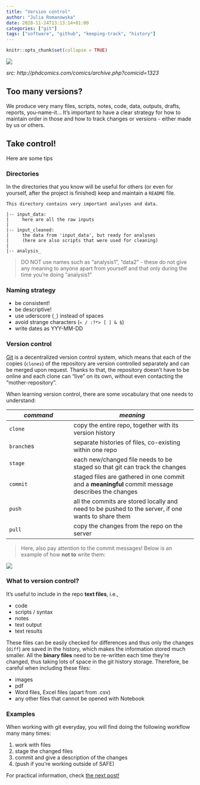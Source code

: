 ```yaml
---
title: "Version control"
author: "Julia Romanowska"
date: 2020-11-24T13:13:14+01:00
categories: ["git"]
tags: ["software", "github", "keeping-track", "history"]
---
```


```r
knitr::opts_chunk$set(collapse = TRUE)
```

![](/Reproducible_research_workshop_DRONE/images/phdcomic_filename_history.png)

*src: http://phdcomics.com/comics/archive.php?comicid=1323*

## Too many versions?

We produce very many files, scripts, notes, code, data, outputs, drafts, reports, you-name-it...
It's important to have a clear strategy for how to maintain order in those
and how to track changes or versions - either made by us or others.

## Take control!

Here are some tips

### Directories

In the directories that you know will be useful for others (or even for yourself,
after the project is finished) keep and maintain a `README` file.

```
This directory contains very important analyses and data.

|-- input_data:
|     here are all the raw inputs
|
|-- input_cleaned:
|     the data from 'input_data', but ready for analyses
|     (here are also scripts that were used for cleaning)
|
|-- analysis_
```

> DO NOT use names such as "analysis1", "data2" - these do not give any meaning to anyone apart from yourself and that only during the time you're doing "analysis1"

### Naming strategy

- be consistent!
- be descriptive!
- use uderscore (`_`) instead of spaces
- avoid strange characters (`« / :?*> [ ] & $`)
- write dates as YYY-MM-DD

### Version control

[Git](https://git-scm.com/) is a decentralized version control system, which
means that each of the copies (`clones`) of the repository are version controlled
separately and can be merged upon request. Thanks to that, the repository doesn't
have to be online and each clone can "live" on its own, without even contacting
the "mother-repository".

When learning version control, there are some vocabulary that one needs to 
understand:

|  _command_     |  _meaning_                    |
|----------------|-------------------------------|
| `clone`        | copy the entire repo, together with its version history  |
| `branch`es     | separate histories of files, co-existing within one repo |
| `stage`        | each new/changed file needs to be staged so that git can track the changes  |
| `commit`       | staged files are gathered in one commit and a __meaningful__ commit message describes the changes  |
| `push`         | all the commits are stored locally and need to be pushed to the server, if one wants to share them |
| `pull`         | copy the changes from the repo on the server  |

> Here, also pay attention to the commit messages!
> Below is an example of how __not to__ write them:

![](/Reproducible_research_workshop_DRONE/images/wrong_commit_messages.jpeg)

### What to version control?

It's useful to include in the repo __text files__, i.e.,

- code
- scripts / syntax
- notes
- text output
- text results

These files can be easily checked for differences and thus only the changes (`diff`)
are saved in the history, which makes the information stored much smaller.
All the __binary files__ need to be re-written each time they're changed, thus
taking lots of space in the git history storage. Therefore, be careful when
including these files:

- images
- pdf
- Word files, Excel files (apart from .csv)
- any other files that cannot be opened with Notebook

### Examples

When working with git everyday, you will find doing the following workflow
many many times:

1. work with files
2. stage the changed files
3. commit and give a description of the changes
4. (push if you're working outside of SAFE)

For practical information, check [the next post!](../2020-11-24-git-and-github.html)
